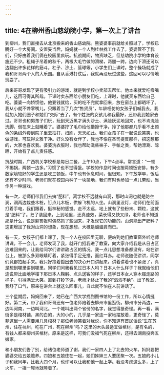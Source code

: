 ```yaml
---
---
---
```

title: 4在柳州香山慈幼院小学，第一次上了讲台
---




到柳州，我们直接去从北京搬来的香山慈幼院。熊婆婆事前就给关照过了，学校已腾好一个大房间。安置妥当后，妈妈就一个人到桂林找工作去了。婆婆管不了我们，只好由着我们俩在校园里疯玩。抗战期间，物资缺乏，但慈幼院小学的体育设施还不少。粗绳子吊着的秋千，两根大毛竹做的滑梯，两腿一跨，边向下滑还可以边翻出许多花样的筋斗，杠子、沙土、篮球等，小学生们上课时，整个操场就成了我和哥哥两个人的大乐园。自从香港打仗后，我就再没玩过这些，这回可以尽情地玩耍了。

后来哥哥发现了更有吸引力的游戏，就是到学校小卖部去帮忙。他本来就爱吃零嘴儿，这回可得其所哉。下课时卖东西给小朋友们吃，上课时，他就买东西给自己吃。婆婆一向娇惯他，他要钱就给，买的吃不完就拿回来，放在窗台上都晒坏了。我从小就不馋零嘴儿，只跟着当了几次“售货员”，年龄相仿的女孩子们喊我去，我就加入她们圈子和她们“交际”去了。有个姓张的女孩儿和我最好，还带我到她家去过。哥哥也和男孩子们玩，玩到天近黑才满头沙土、满脸灰泥地回来，也不肯洗脸洗脚，倒在床上就睡着了。婆婆拧了毛巾给他揩擦干净，拎了他那都几乎看不出颜色的条绒外套到院子里去拍打、扫刷，天天如此。我们女孩子在一起说说笑笑，也做游戏，可玩得文雅干净。好久没有女伴了，我也不像在圣司提反那样，招这惹那的，大家也喜欢我。婆婆洗衣服时，我也帮助洗些袜子、手帕之类，帮她漂涮、晾晒，开始有了点儿责任感。

抗战时期，广西机关学校都是每日二餐，上午10点，下午4点半。常言道：“一顿不揭锅，两顿一边多。”习惯了也不觉得饿。学校的作息时间也按两顿饭安排，有少数家境较好的学生还是吃三顿饭，中午也有休息时间，但很短。下午放学早，饭后还有不少时间。老师们就在校园内种了一块菜地，我们有时也参加一点儿劳动，当作另一种游戏。

有一次，老师们带我们去搞“肥料”。离学校不远就有山洞，那时山洞也就是防空洞，洞两边栽些木桩，钉点儿木板，供躲飞机的人坐。山洞里没灯，老师们在前面打着手电，我们跟着，挺神秘的感觉。走不太远，地上就有了些粉末、颗粒，这就是“肥料”了。扫了装回来，上到地里，还真速效，菜长得又快又绿，老师也不知道那是什么，说是躲警报时偶然抓了些回来，才发现它的功能的。山洞能出产肥料？这更增加了我对山洞的想象，现在想想，大概是蝙蝠粪而已。

有一天，女孩子们都上课了，我一个人在校园里无聊，便站到她们教室窗外听老师讲课。不一会儿，老师发现了我，就开门招我进了教室，向大家介绍我是从日占区逃难回来的，让我给同学们讲讲敌占区的情况。我一点儿思想准备都没有，站在讲台上，被那么多双眼睛盯着，紧张得手足无措，面红耳赤。老师说随便讲讲，同学们竟都拍起手来。我只好抱着豁出去的决心开口讲起来，讲着讲着也不紧张了，真是想到哪里讲到哪里。同学们问我看见过日本人吗？日本人什么样子？我就给他们连说带比画地学楼下那日本人鞠躬、点头送客的样子，还学日本女人穿木屐走路的样子，引得满堂大笑。直到打铃下课，老师才终止了我的“滔滔不绝”。出了教室，我舒了口气，原来在讲台上就这么回事儿，自此就不怕在人前讲话了。

三个星期后，妈妈回来了，她已在广西大学找到图书馆的一份工作，所以心情挺好。第二天，带了我和哥哥还有一位老师陪着去柳州市里逛街。柳州市分两边，一边叫河南，一边叫河北。一个城叫出两个省份的名字，我觉得挺奇怪。再一看，满街多是棺材铺，黑的白的，大的小的，几乎是一家连一家地摆放着，更奇怪了，莫非这里一人需要用几具棺材？那位老师笑着对我说，你不知道有首民谣说“生在苏州，住在杭州，吃在广州，死在柳州”吗？这里的木头最适宜做棺材，是有名的，有钱人都来柳州买棺材。原来是这样，可我们没福气死在柳州，还得去湖南投奔五娘家。

和小朋友们告了别，给诸位老师道了谢，我们一家四人上了北去的火车。妈妈要把婆婆交给五娘赡养。四娘和五娘住在一起，她们姊妹三人要团聚一次。五娘的小儿子和我同年，比我大四个月，也许可以让我和他一起上学。我没考虑这么多，上了火车，一摇一晃地就睡着了。